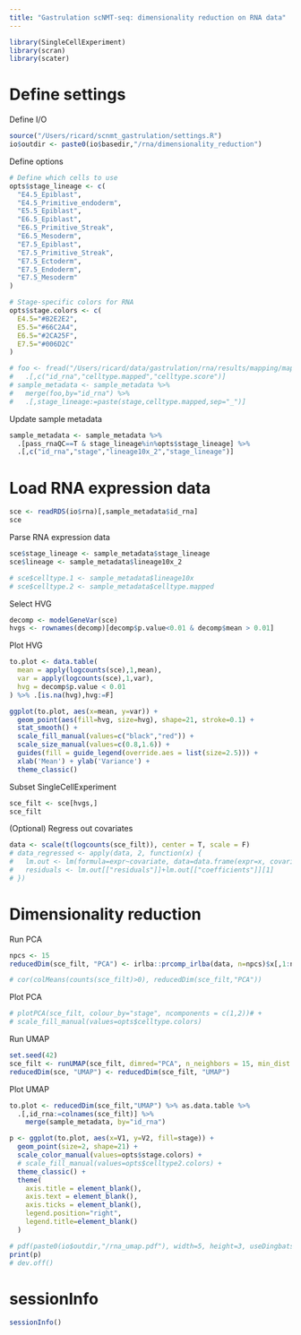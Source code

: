 ```yaml
---
title: "Gastrulation scNMT-seq: dimensionality reduction on RNA data"
---
```

  
```r
library(SingleCellExperiment)
library(scran)
library(scater)
```

# Define settings 

Define I/O
```r
source("/Users/ricard/scnmt_gastrulation/settings.R")
io$outdir <- paste0(io$basedir,"/rna/dimensionality_reduction")
```

Define options
```r
# Define which cells to use
opts$stage_lineage <- c(
  "E4.5_Epiblast",
  "E4.5_Primitive_endoderm",
  "E5.5_Epiblast",
  "E6.5_Epiblast",
  "E6.5_Primitive_Streak",
  "E6.5_Mesoderm",
  "E7.5_Epiblast",
  "E7.5_Primitive_Streak",
  "E7.5_Ectoderm",
  "E7.5_Endoderm",
  "E7.5_Mesoderm"
)

# Stage-specific colors for RNA
opts$stage.colors <- c(
  E4.5="#B2E2E2",
  E5.5="#66C2A4",
  E6.5="#2CA25F",
  E7.5="#006D2C"
)
```

```r
# foo <- fread("/Users/ricard/data/gastrulation/rna/results/mapping/mapping.txt.gz") %>%
#   .[,c("id_rna","celltype.mapped","celltype.score")]
# sample_metadata <- sample_metadata %>% 
#   merge(foo,by="id_rna") %>%
#   .[,stage_lineage:=paste(stage,celltype.mapped,sep="_")]
```

Update sample metadata
```r
sample_metadata <- sample_metadata %>% 
  .[pass_rnaQC==T & stage_lineage%in%opts$stage_lineage] %>%
  .[,c("id_rna","stage","lineage10x_2","stage_lineage")]
```

# Load RNA expression data

```r
sce <- readRDS(io$rna)[,sample_metadata$id_rna]
sce
```

Parse RNA expression data
```r
sce$stage_lineage <- sample_metadata$stage_lineage
sce$lineage <- sample_metadata$lineage10x_2

# sce$celltype.1 <- sample_metadata$lineage10x
# sce$celltype.2 <- sample_metadata$celltype.mapped
```

Select HVG
```r
decomp <- modelGeneVar(sce)
hvgs <- rownames(decomp)[decomp$p.value<0.01 & decomp$mean > 0.01]
```

Plot HVG
```r
to.plot <- data.table(
  mean = apply(logcounts(sce),1,mean),
  var = apply(logcounts(sce),1,var),
  hvg = decomp$p.value < 0.01
) %>% .[is.na(hvg),hvg:=F]

ggplot(to.plot, aes(x=mean, y=var)) +
  geom_point(aes(fill=hvg, size=hvg), shape=21, stroke=0.1) +
  stat_smooth() +
  scale_fill_manual(values=c("black","red")) +
  scale_size_manual(values=c(0.8,1.6)) +
  guides(fill = guide_legend(override.aes = list(size=2.5))) +
  xlab('Mean') + ylab('Variance') +
  theme_classic()
```

Subset SingleCellExperiment
```r
sce_filt <- sce[hvgs,]
sce_filt
```

(Optional) Regress out covariates
```r
data <- scale(t(logcounts(sce_filt)), center = T, scale = F)
# data_regressed <- apply(data, 2, function(x) {
#   lm.out <- lm(formula=expr~covariate, data=data.frame(expr=x, covariate=factor(sce_filt$stage)));
#   residuals <- lm.out[["residuals"]]+lm.out[["coefficients"]][1]
# })
```

# Dimensionality reduction

Run PCA
```r
npcs <- 15
reducedDim(sce_filt, "PCA") <- irlba::prcomp_irlba(data, n=npcs)$x[,1:npcs]
```

```r
# cor(colMeans(counts(sce_filt)>0), reducedDim(sce_filt,"PCA"))
```


Plot PCA
```r
# plotPCA(sce_filt, colour_by="stage", ncomponents = c(1,2))# +
# scale_fill_manual(values=opts$celltype.colors)
```

Run UMAP
```r
set.seed(42)
sce_filt <- runUMAP(sce_filt, dimred="PCA", n_neighbors = 15, min_dist = 0.55)
reducedDim(sce, "UMAP") <- reducedDim(sce_filt, "UMAP") 
```

Plot UMAP
```r
to.plot <- reducedDim(sce_filt,"UMAP") %>% as.data.table %>% 
  .[,id_rna:=colnames(sce_filt)] %>%
    merge(sample_metadata, by="id_rna")

p <- ggplot(to.plot, aes(x=V1, y=V2, fill=stage)) +
  geom_point(size=2, shape=21) +
  scale_color_manual(values=opts$stage.colors) +
  # scale_fill_manual(values=opts$celltype2.colors) +
  theme_classic() +
  theme(
    axis.title = element_blank(),
    axis.text = element_blank(),
    axis.ticks = element_blank(),
    legend.position="right",
    legend.title=element_blank()
  )

# pdf(paste0(io$outdir,"/rna_umap.pdf"), width=5, height=3, useDingbats = F)
print(p)
# dev.off()
```

# sessionInfo

```r
sessionInfo()
```


